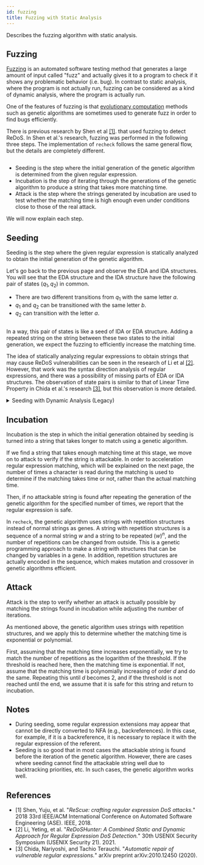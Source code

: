 ```yaml
---
id: fuzzing
title: Fuzzing with Static Analysis
---
```



Describes the fuzzing algorithm with static analysis.

## Fuzzing

[Fuzzing](https://en.wikipedia.org/wiki/Fuzzing) is an automated software testing method that generates a large amount of input called "fuzz" and actually gives it to a program to check if it shows any problematic behavior (i.e. bug). In contrast to static analysis, where the program is not actually run, fuzzing can be considered as a kind of dynamic analysis, where the program is actually run.

One of the features of fuzzing is that [evolutionary computation](https://en.wikipedia.org/wiki/Evolutionary_computation) methods such as genetic algorithms are sometimes used to generate fuzz in order to find bugs efficiently.

There is previous research by Shen et al [[1]](#ref-shen-2018). that used fuzzing to detect ReDoS. In Shen et al.'s research, fuzzing was performed in the following three steps. The implementation of `recheck` follows the same general flow, but the details are completely different.

<p className="text--center">
  <Image
    img={require("/img/docs/internals/fuzzing/flow.png")}
    max={800}
    width="800px"
  />
</p>

- Seeding is the step where the initial generation of the genetic algorithm is determined from the given regular expression.
- Incubation is the step of iterating through the generations of the genetic algorithm to produce a string that takes more matching time.
- Attack is the step where the strings generated by incubation are used to test whether the matching time is high enough even under conditions close to those of the real attack.

We will now explain each step.

## Seeding

Seeding is the step where the given regular expression is statically analyzed to obtain the initial generation of the genetic algorithm.

Let's go back to the previous page and observe the EDA and IDA structures. You will see that the EDA structure and the IDA structure have the following pair of states $(q_1, q_2)$ in common.

- There are two different transitions from $q_1$ with the same letter $a$.
- $q_1$ and $q_2$ can be transitioned with the same letter $b$.
- $q_2$ can transition with the letter $a$.

<p className="text--center">
  <Image
    img={require("/img/docs/internals/fuzzing/ltp.png")}
    max={400}
    width="400px"
  />
</p>

In a way, this pair of states is like a seed of IDA or EDA structure. Adding a repeated string on the string between these two states to the initial generation, we expect the fuzzing to efficiently increase the matching time.

The idea of statically analyzing regular expressions to obtain strings that may cause ReDoS vulnerabilities can be seen in the research of Li et al [[2]](#ref-li-2021). However, that work was the syntax direction analysis of regular expressions, and there was a possibility of missing parts of EDA or IDA structures. The observation of state pairs is similar to that of Linear Time Property in Chida et al.'s research [[3]](#ref-chida-2020), but this observation is more detailed.

<details>

<summary>Seeding with Dynamic Analysis (Legacy)</summary>

This section briefly describes seeding using dynamic analysis, which was once used in `recheck`. This method can also be used by configuration.

In the dynamic analysis, we first input an empty string and record the characters that fail to match. Then, we append the character to the empty string and input it again, and again record the characters that fail to match. By repeating this process of matching and appending failed characters, the strings are collected so that they can be reached everywhere in the regular expression, which is the initial generation of the genetic algorithm.

</details>

## Incubation

Incubation is the step in which the initial generation obtained by seeding is turned into a string that takes longer to match using a genetic algorithm.

If we find a string that takes enough matching time at this stage, we move on to attack to verify if the string is attackable. In order to acceleration regular expression matching, which will be explained on the next page, the number of times a character is read during the matching is used to determine if the matching takes time or not, rather than the actual matching time.

Then, if no attackable string is found after repeating the generation of the genetic algorithm for the specified number of times, we report that the regular expression is safe.

In `recheck`, the genetic algorithm uses strings with repetition structures instead of normal strings as genes. A string with repetition structures is a sequence of a normal string $w$ and a string to be repeated $(w)^n$, and the number of repetitions can be changed from outside. This is a genetic programming approach to make a string with structures that can be changed by variables in a gene. In addition, repetition structures are actually encoded in the sequence, which makes mutation and crossover in genetic algorithms efficient.

## Attack

Attack is the step to verify whether an attack is actually possible by matching the strings found in incubation while adjusting the number of iterations.

As mentioned above, the genetic algorithm uses strings with repetition structures, and we apply this to determine whether the matching time is exponential or polynomial.

First, assuming that the matching time increases exponentially, we try to match the number of repetitions as the logarithm of the threshold. If the threshold is reached here, then the matching time is exponential. If not, assume that the matching time is polynomially increasing of order $d$ and do the same. Repeating this until $d$ becomes $2$, and if the threshold is not reached until the end, we assume that it is safe for this string and return to incubation.

## Notes

- During seeding, some regular expression extensions may appear that cannot be directly converted to NFA (e.g., backreferences). In this case, for example, if it is a backreference, it is necessary to replace it with the regular expression of the referent.
- Seeding is so good that in most cases the attackable string is found before the iteration of the genetic algorithm. However, there are cases where seeding cannot find the attackable string well due to backtracking priorities, etc. In such cases, the genetic algorithm works well.

## References

- <a id="ref-shen-2018">[1]</a> Shen, Yuju, et al. "*ReScue: crafting regular
  expression DoS attacks.*" 2018 33rd IEEE/ACM International Conference on
  Automated Software Engineering (ASE). IEEE, 2018.
- <a id="ref-li-2021">[2]</a> Li, Yeting, et al. "*ReDoSHunter: A Combined
  Static and Dynamic Approach for Regular Expression DoS Detection.*" 30th
  USENIX Security Symposium (USENIX Security 21). 2021.
- <a id="ref-chida-2020">[3]</a> Chida, Nariyoshi, and Tachio Terauchi.
  "*Automatic repair of vulnerable regular expressions.*" arXiv preprint
  arXiv:2010.12450 (2020).

